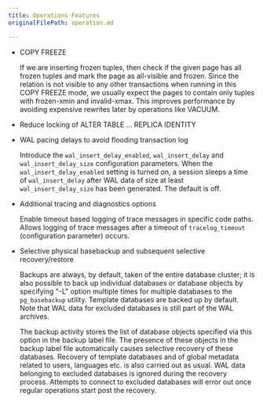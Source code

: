 ```yaml
---
title: Operations Features
originalFilePath: operation.md

---
```


-   COPY FREEZE

    If we are inserting frozen tuples, then check if the given page
    has all frozen tuples and mark the page as all-visible and frozen.
    Since the relation is not visible to any other transactions when running
    in this COPY FREEZE mode, we usually expect the pages to contain only
    tuples with frozen-xmin and invalid-xmax. This improves performance by
    avoiding expensive rewrites later by operations like VACUUM.

-   Reduce locking of ALTER TABLE ... REPLICA IDENTITY

-   WAL pacing delays to avoid flooding transaction log

    Introduce the `wal_insert_delay_enabled`, `wal_insert_delay`
    and `wal_insert_delay_size` configuration parameters. When the
    `wal_insert_delay_enabled` setting is turned on, a session sleeps
    a time of `wal_insert_delay` after WAL data of size at least
    `wal_insert_delay_size` has been generated. The default is off.

-   Additional tracing and diagnostics options

    Enable timeout based logging of trace messages in specific code
    paths. Allows logging of trace messages after a timeout of
    `tracelog_timeout` (configuration parameter) occurs.

-   Selective physical basebackup and subsequent selective recovery/restore

    Backups are always, by default, taken of the entire database cluster; it is also
    possible to back up individual databases or database objects by specifying
    "-L" option multiple times for multiple databases to the `pg_basebackup` utility.
    Template databases are backed up by default. Note that WAL data for excluded
    databases is still part of the WAL archives.

    The backup activity stores the list of database objects specified via this option
    in the backup label file. The presence of these objects in the backup label file
    automatically causes selective recovery of these databases. Recovery of template
    databases and of global metadata related to users, languages etc. is also carried
    out as usual. WAL data belonging to excluded databases is ignored during the
    recovery process. Attempts to connect to excluded databases will error out once regular
    operations start post the recovery.
